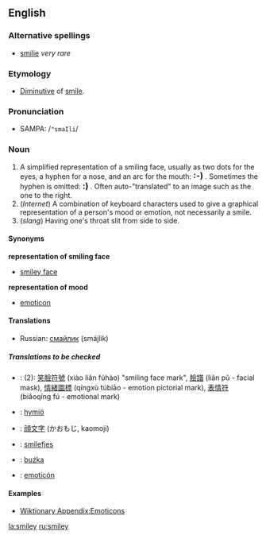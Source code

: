 ==English==

===Alternative spellings===
*[[smilie]] ''very rare''

===Etymology===
*[[Diminutive]] of [[smile]].

===Pronunciation===
*SAMPA: /<tt>"smaIli</tt>/

===Noun===
{{en-noun-reg}}
{{wikipedia}}
{{Smiley|80}}
# A simplified representation of a smiling face, usually as two dots for the eyes, a hyphen for a nose, and an arc for the mouth: '''<big>:-)</big>''' .  Sometimes the hyphen is omitted: '''<big>:)</big>''' .  Often auto-"translated" to an image such as the one to the right.
# (''Internet'') A combination of keyboard characters used to give a graphical representation of a person's mood or emotion, not necessarily a smile.<br>
# (''slang'') Having one's throat slit from side to side.

====Synonyms====
'''representation of smiling face'''
*[[smiley face]]

'''representation of mood'''
*[[emoticon]]

====Translations====
{{top}}
{{mid}}
*Russian: [[смайлик]] (smájlik) {{m}}
{{bottom}}

=====Translations to be checked=====
{{checktrans}}
*{{ttbc|Chinese}}: (2): [[笑]][[臉]][[符]][[號]] (xiào liǎn fúhào) "smiling face mark", [[臉]][[譜]] (liǎn pǔ - facial mask), [[情]][[緒]][[圖]][[標]] (qíngxù túbiāo - emotion pictorial mark), [[表]][[情]][[符]] (biǎoqíng fú - emotional mark)
*{{ttbc|Finnish}}: [[hymiö]]
*{{ttbc|Japanese}}: [[顔文字]] (かおもじ, kaomoji)
*{{ttbc|Norwegian}}: [[smilefjes]]
*{{ttbc|Polish}}: [[buźka]] {{f}}
*{{ttbc|Spanish}}: [[emoticón]]

====Examples====

*[[Wiktionary Appendix:Emoticons]]

[[la:smiley]]
[[ru:smiley]]